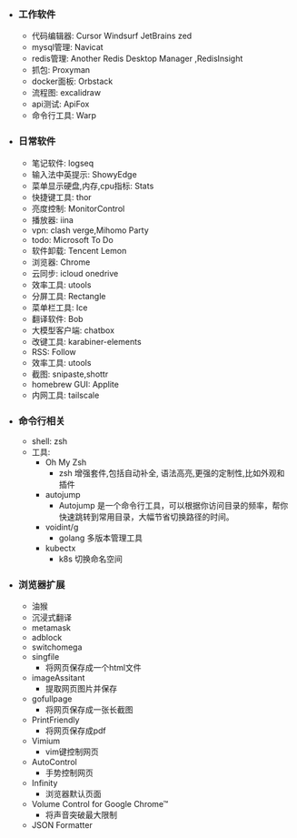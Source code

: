 
- ### 工作软件
	- 代码编辑器: Cursor Windsurf JetBrains zed
	- mysql管理: Navicat
	- redis管理: Another Redis Desktop Manager ,RedisInsight
	- 抓包: Proxyman
	- docker面板: Orbstack
	- 流程图: excalidraw
	- api测试: ApiFox
	- 命令行工具: Warp
- ### 日常软件
	- 笔记软件: logseq
	- 输入法中英提示: ShowyEdge
	- 菜单显示硬盘,内存,cpu指标: Stats
	- 快捷键工具: thor
	- 亮度控制: MonitorControl
	- 播放器: iina
	- vpn: clash verge,Mihomo Party
	- todo: Microsoft To Do
	- 软件卸载: Tencent Lemon
	- 浏览器: Chrome
	- 云同步: icloud onedrive
	- 效率工具: utools
	- 分屏工具: Rectangle
	- 菜单栏工具: Ice
	- 翻译软件: Bob
	- 大模型客户端: chatbox
	- 改键工具: karabiner-elements
	- RSS: Follow
	- 效率工具: utools
	- 截图: snipaste,shottr
	- homebrew GUI: Applite
	- 内网工具: tailscale
- ### 命令行相关
	- shell: zsh
	- 工具:
		- Oh My Zsh
			- zsh 增强套件,包括自动补全, 语法高亮,更强的定制性,比如外观和插件
		- autojump
			- Autojump 是一个命令行工具，可以根据你访问目录的频率，帮你快速跳转到常用目录，大幅节省切换路径的时间。
		- voidint/g
			- golang 多版本管理工具
		- kubectx
			- k8s 切换命名空间
- ### 浏览器扩展
	- 油猴
	- 沉浸式翻译
	- metamask
	- adblock
	- switchomega
	- singfile
		- 将网页保存成一个html文件
	- imageAssitant
		- 提取网页图片并保存
	- gofullpage
		- 将网页保存成一张长截图
	- PrintFriendly
		- 将网页保存成pdf
	- Vimium
		- vim键控制网页
	- AutoControl
		- 手势控制网页
	- Infinity
		- 浏览器默认页面
	- Volume Control for Google Chrome™
		- 将声音突破最大限制
	- JSON Formatter
